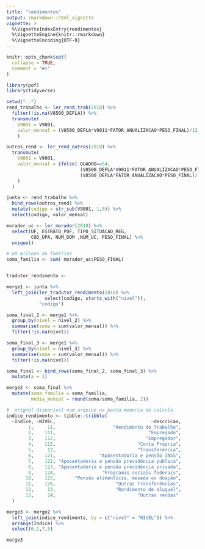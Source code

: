 ```yaml
---
title: "rendimentos"
output: rmarkdown::html_vignette
vignette: >
  %\VignetteIndexEntry{rendimentos}
  %\VignetteEngine{knitr::rmarkdown}
  %\VignetteEncoding{UTF-8}
---
```


```r
knitr::opts_chunk$set(
  collapse = TRUE,
  comment = "#>"
)
```

```r
library(pof)
library(tidyverse)
```

```r
setwd("..")
rend_trabalho <- ler_rend_trab(2018) %>% 
  filter(!is.na(V8500_DEFLA)) %>% 
  transmute(
    V9001 = V9001,
    valor_mensal = (V8500_DEFLA*V9011*FATOR_ANUALIZACAO*PESO_FINAL)/12
    )

outros_rend <- ler_rend_outros(2018) %>% 
  transmute(
    V9001 = V9001,
    valor_mensal = ifelse( QUADRO==54,
                           (V8500_DEFLA*V9011*FATOR_ANUALIZACAO*PESO_FINAL)/12,
                           (V8500_DEFLA*FATOR_ANUALIZACAO*PESO_FINAL)/12
    )
  )

junta <- rend_trabalho %>% 
  bind_rows(outros_rend) %>% 
  mutate(codigo = str_sub(V9001, 1,5)) %>% 
  select(codigo, valor_mensal)

morador_uc <- ler_morador(2018) %>% 
  select(UF, ESTRATO_POF, TIPO_SITUACAO_REG, 
         COD_UPA, NUM_DOM ,NUM_UC, PESO_FINAL) %>% 
  unique()

# 69 milhoes de famílias
soma_familia <- sum( morador_uc$PESO_FINAL)


tradutor_rendimento <- 

merge1 <- junta %>%
  left_join(ler_tradutor_rendimento(2018) %>% 
              select(codigo, starts_with("nivel")), 
            "codigo")

soma_final_2 <- merge1 %>% 
  group_by(nivel = nivel_2) %>% 
  summarise(soma = sum(valor_mensal)) %>% 
  filter(!is.na(nivel))

soma_final_3 <- merge1 %>% 
  group_by(nivel = nivel_3) %>% 
  summarise(soma = sum(valor_mensal)) %>% 
  filter(!is.na(nivel))

soma_final <- bind_rows(soma_final_2, soma_final_3) %>% 
  mutate(a = 1)

merge2 <- soma_final %>% 
  mutate(soma_familia = soma_familia,
         media_mensal = round(soma/soma_familia, 2))

#  orignal disponivel num arquivo na pasta memoria de calculo
indice_rendimento <- tibble::tribble(
  ~Indice, ~NIVEL,                                   ~descricao,
        1,     11,                     "Rendimento do Trabalho",
        2,    111,                                  "Empregado",
        3,    112,                                 "Empregador",
        4,    113,                              "Conta Propria",
        5,     12,                              "Transferência",
        6,    121,                "Aposentadoria e pensão INSS",
        7,    122, "Aposentadoria e pensão previdência publica",
        8,    123, "Aposentadoria e pensão previdência privada",
        9,    124,                 "Programas sociais federais",
       10,    125,       "Pensão alimentícia, mesada ou doação",
       11,    126,                      "Outras Transferências",
       12,     13,                      "Rendimento de aluguel",
       13,     14,                              "Outras rendas"
  )

merge3 <- merge2 %>% 
  left_join(indice_rendimento, by = c("nivel" = "NIVEL")) %>% 
  arrange(Indice) %>% 
  select(6,1,7,5)

merge3

```


